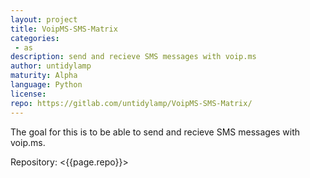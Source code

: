 ```yaml
---
layout: project
title: VoipMS-SMS-Matrix
categories: 
 - as
description: send and recieve SMS messages with voip.ms
author: untidylamp
maturity: Alpha
language: Python
license: 
repo: https://gitlab.com/untidylamp/VoipMS-SMS-Matrix/
---
```


The goal for this is to be able to send and recieve SMS messages with voip.ms.

Repository: <{{page.repo}}>
